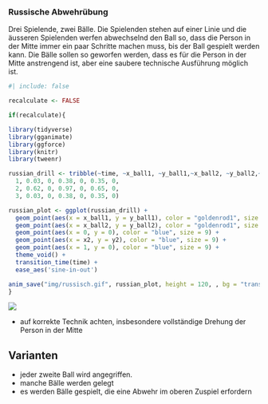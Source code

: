 ### Russische Abwehrübung

Drei Spielende, zwei Bälle. Die Spielenden stehen auf einer Linie und die äusseren Spielenden werfen abwechselnd den Ball so, dass die Person in der Mitte immer ein paar Schritte machen muss, bis der Ball gespielt werden kann. Die Bälle sollen so geworfen werden, dass es für die Person in der Mitte anstrengend ist, aber eine saubere technische Ausführung möglich ist. 

```r
#| include: false

recalculate <- FALSE

if(recalculate){

library(tidyverse)
library(gganimate)
library(ggforce)
library(knitr)
library(tweenr)

russian_drill <- tribble(~time, ~x_ball1, ~y_ball1,~x_ball2, ~y_ball2,~x2, ~y2,
  1, 0.03, 0, 0.38, 0, 0.35, 0,
  2, 0.62, 0, 0.97, 0, 0.65, 0,
  3, 0.03, 0, 0.38, 0, 0.35, 0)

russian_plot <- ggplot(russian_drill) +
  geom_point(aes(x = x_ball1, y = y_ball1), color = "goldenrod1", size = 7) +
  geom_point(aes(x = x_ball2, y = y_ball2), color = "goldenrod1", size = 7) +
  geom_point(aes(x = 0, y = 0), color = "blue", size = 9) +
  geom_point(aes(x = x2, y = y2), color = "blue", size = 9) +
  geom_point(aes(x = 1, y = 0), color = "blue", size = 9) +
  theme_void() +
  transition_time(time) +
  ease_aes('sine-in-out')

anim_save("img/russisch.gif", russian_plot, height = 120, , bg = "transparent")
}

```



![](img/russisch.gif)

:::{.callout-important}
- auf korrekte Technik achten, insbesondere vollständige Drehung der Person in der Mitte
:::

:::{.callout-tip} 
## Varianten
- jeder zweite Ball wird angegriffen.
- manche Bälle werden gelegt
- es werden Bälle gespielt, die eine Abwehr im oberen Zuspiel erfordern
:::
